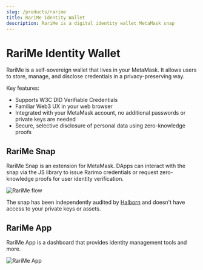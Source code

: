 ```yaml
---
slug: /products/rarime
title: RariMe Identity Wallet
description: RariMe is a digital identity wallet MetaMask snap
---
```


# RariMe Identity Wallet

RariMe is a self-sovereign wallet that lives in your MetaMask. It allows users to store, manage, and disclose credentials in a privacy-preserving way.

Key features:
- Supports W3C DID Verifiable Credentials
- Familiar Web3 UX in your web browser
- Integrated with your MetaMask account, no additional passwords or private keys are needed
- Secure, selective disclosure of personal data using zero-knowledge proofs

<!-- TODO: add video demo -->

## RariMe Snap

<OutLink href="https://snaps.metamask.io/snap/npm/rarimo/rarime/">RariMe Snap</OutLink> is an extension for MetaMask. DApps can interact with the snap via the <OutLink href="https://www.npmjs.com/package/@rarimo/rarime-connector">JS library</OutLink> to issue Rarimo credentials or request zero-knowledge proofs for user identity verification.

<p><Image img={require('/img/rarime-flow.png')} alt="RariMe flow" /></p>

The snap has been independently audited by [Halborn](/resources/audits#rarime-snap) and doesn't have access to your private keys or assets.

## RariMe App

<OutLink href="https://dashboard.rarime.com">RariMe App</OutLink> is a dashboard that provides identity management tools and more.

<p><Image img={require('/img/rarime-app.png')} alt="RariMe App" /></p>



